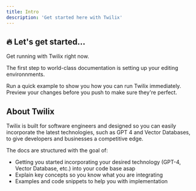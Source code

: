 ```yaml
---
title: Intro
description: 'Get started here with Twilix'
---
```


## 🔥 Let's get started...

Get running with Twilix right now.

The first step to world-class documentation is setting up your editing environnments.

<CardGroup cols={2}>
  <Card
    title="QuickStart"
    icon="pen-to-square"
    href="tutorials/quickstart"
  >
    Run a quick example to show you how you can run Twilix immediately.
  </Card>
  <Card
    title="Explore concepts"
    icon="image"
    href="/quickstart"
  >
    Preview your changes before you push to make sure they're perfect.
  </Card>
</CardGroup>

## About Twilix

Twilix is built for software engineers and designed so you can easily incorporate the latest technologies, such as GPT 4 and Vector Databases, to give developers and businesses a competitive edge. 

The docs are structured with the goal of:
- Getting you started incorporating your desired technology (GPT-4, Vector Database, etc.) into your code base asap
- Explain key concepts so you know what you are integrating
- Examples and code snippets to help you with implementation
